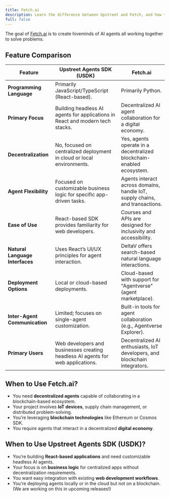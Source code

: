 ```yaml
---
title: Fetch.ai
description: Learn the difference between Upstreet and Fetch, and how to migrate from it if you choose to do so.
full: false
---
```

 
The goal of [Fetch.ai](https://fetch.ai/) is to create hiveminds of AI agents all working together to solve problems.

## Feature Comparison

| Feature                        | **Upstreet Agents SDK (USDK)**                                                   | **Fetch.ai**                                                                  |
|--------------------------------|---------------------------------------------------------------------------------|-------------------------------------------------------------------------------|
| **Programming Language**       | Primarily JavaScript/TypeScript (React-based).                                  | Primarily Python.                                                             |
| **Primary Focus**              | Building headless AI agents for applications in React and modern tech stacks.   | Decentralized AI agent collaboration for a digital economy.                   |
| **Decentralization**           | No, focused on centralized deployment in cloud or local environments.           | Yes, agents operate in a decentralized blockchain-enabled ecosystem.          |
| **Agent Flexibility**          | Focused on customizable business logic for specific app-driven tasks.           | Agents interact across domains, handle IoT, supply chains, and transactions.  |
| **Ease of Use**                | React-based SDK provides familiarity for web developers.                        | Courses and APIs are designed for inclusivity and accessibility.              |
| **Natural Language Interfaces**| Uses React’s UI/UX principles for agent interaction.                            | DeltaV offers search-based natural language interactions.                     |
| **Deployment Options**         | Local or cloud-based deployments.                                               | Cloud-based with support for "Agentverse" (agent marketplace).                |
| **Inter-Agent Communication**  | Limited; focuses on single-agent customization.                                 | Built-in tools for agent collaboration (e.g., Agentverse Explorer).           |
| **Primary Users**              | Web developers and businesses creating headless AI agents for web applications. | Decentralized AI enthusiasts, IoT developers, and blockchain integrators.     |

## When to Use Fetch.ai?
- You need **decentralized agents** capable of collaborating in a blockchain-based ecosystem.
- Your project involves **IoT devices**, supply chain management, or distributed problem-solving.
- You’re leveraging **blockchain technologies** like Ethereum or Cosmos SDK.
- You require agents that interact in a decentralized **digital economy**.

## When to Use Upstreet Agents SDK (USDK)?
- You’re building **React-based applications** and need customizable headless AI agents.
- Your focus is on **business logic** for centralized apps without decentralization requirements.
- You want easy integration with existing **web development workflows**.
- You’re deploying agents locally or in the cloud but not on a blockchain. (We are working on this in upcoming releases!)